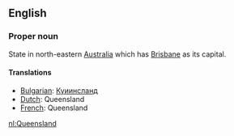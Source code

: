 ==English==

===Proper noun===

State in north-eastern [[Australia]] which has [[Brisbane]] as its capital.

====Translations====

*[[Bulgarian]]: [[Куиинсланд]]
*[[Dutch]]: Queensland
*[[French]]: Queensland

[[nl:Queensland]]